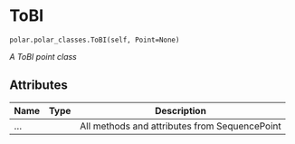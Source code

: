 # ToBI { #aligned_textgrid.polar.polar_classes.ToBI }

`polar.polar_classes.ToBI(self, Point=None)`

_A ToBI point class_

## Attributes

| Name   | Type   | Description                                   |
|--------|--------|-----------------------------------------------|
| ...    |        | All methods and attributes from SequencePoint |